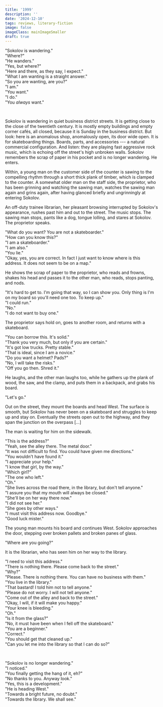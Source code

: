 ```yaml
---
title: '1999'
description: ''
date: '2024-12-10'
tags: reviews, literary-fiction
image: false
imageClass: mainImageSmaller
draft: true
---
```


"Sokolov is wandering."  
"Where?"  
"He wanders."  
"Yes, but where?"  
"Here and there, as they say, I expect."  
"What I am wanting is a straight answer."  
"So you are wanting, are you?"  
"I am."  
"You want."  
"I do."  
"You _always_ want."
 
&nbsp;

Sokolov is wandering in quiet business district streets. It is getting close to the close of the twentieth century. It is mostly empty buildings and empty corner cafés, all closed, because it is Sunday in the business district. But look: here is an anomalous shop, anomalously open, its door wide open. It is for skateboarding things. Boards, parts, and accessories --- a natural commercial configuration. And listen: they are playing fast aggressive rock music, which is echoing off the street's high unbroken walls. Sokolov remembers the scrap of paper in his pocket and is no longer wandering. He enters.

Within, a young man on the customer side of the counter is sawing to the compelling rhythm through a short thick plank of timber, which is clamped to the counter. A somewhat older man on the staff side, the proprietor, who has been grinning and watching the sawing man, watches the sawing man again and grins again, after having glanced briefly and ungrinningly at entering Sokolov.

An off-duty trainee librarian, her pleasant browsing interrupted by Sokolov's appearance, rushes past him and out to the street. The music stops. The sawing man stops, pants like a dog, tongue lolling, and stares at Sokolov. The proprietor speaks.

"What do you want? You are not a skateboarder."  
"How can you know this?"  
"I am a skateboarder."  
"I am also."  
"You lie."  
"Okay, yes, you are correct. In fact I just want to know where is this address. It does not seem to be on a map."  

He shows the scrap of paper to the proprietor, who reads and frowns, shakes his head and passes it to the other man, who reads, stops panting, and nods.

"It's hard to get to. I'm going that way, so I can show you. Only thing is I'm on my board so you'll need one too. To keep up."  
"I could run."  
"No."  
"I do not want to buy one."

The proprietor says hold on, goes to another room, and returns with a skateboard.

"You can borrow this. It's solid."  
"Thank you very much, but only if you are certain."  
"It's got low trucks. Pretty stable."  
"That is ideal, since I am a novice."  
"Do you want a helmet? Pads?"  
"No, I will take the risks."  
"Off you go then. Shred it."

He laughs, and the other man laughs too, while he gathers up the plank of wood, the saw, and the clamp, and puts them in a backpack, and grabs his board.

"Let's go."

Out on the street, they mount the boards and head West. The surface is smooth, but Sokolov has never been on a skateboard and struggles to keep up and stay on. Eventually the streets open out to the highway, and they span the junction on the overpass [...]

The man is waiting for him on the sidewalk.

"This is the address?"  
"Yeah, see the alley there. The metal door."  
"It was not difficult to find. You could have given me directions."  
"You wouldn't have found it."  
"I appreciate your help."  
"I know that girl, by the way."  
"Which girl?"  
"The one who left."  
"Oh."  
"She lives across the road there, in the library, but don't tell anyone."  
"I assure you that my mouth will always be closed."  
"She'll be on her way there now."  
"I did not see her."  
"She goes by other ways."  
"I must visit this address now. Goodbye."  
"Good luck mister."

The young man mounts his board and continues West. Sokolov approaches the door, stepping over broken pallets and broken panes of glass.

"Where are you going?"

It is the librarian, who has seen him on her way to the library.

"I need to visit this address."  
"There is nothing there. Please come back to the street."  
"Why?"  
"Please. There is nothing there. You can have no business with them."  
"You live in the library."  
"That bastard! I told him not to tell anyone."  
"Please do not worry. I will not tell anyone."  
"Come out of the alley and back to the street."  
"Okay, I will, if it will make you happy."  
"Your knee is bleeding."  
"Oh."  
"Is it from the glass?"  
"No, it must have been when I fell off the skateboard."  
"You are a beginner."  
"Correct."  
"You should get that cleaned up."  
"Can you let me into the library so that I can do so?"  




&nbsp;

"Sokolov is no longer wandering."  
"I noticed."  
"You finally getting the hang of it, eh?"  
"No thanks to you. Anyway look."  
"Yes, this is a development."  
"He is heading West."  
"Towards a bright future, no doubt."  
"Towards the library. We shall see."  

